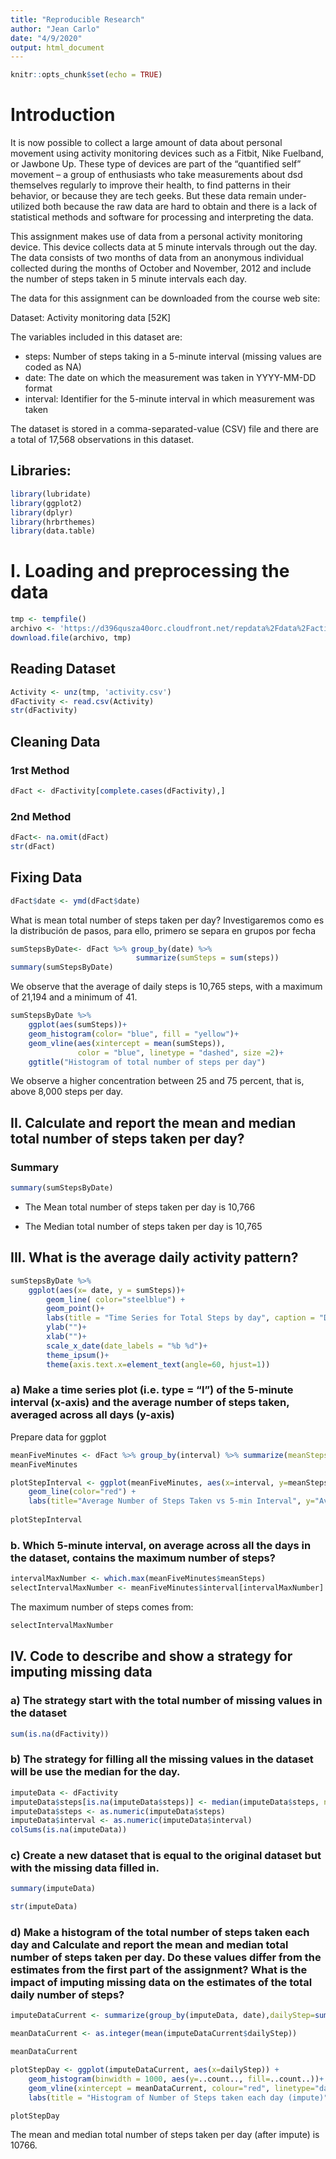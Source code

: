 ```yaml
---
title: "Reproducible Research"
author: "Jean Carlo"
date: "4/9/2020"
output: html_document
---
```

```r
knitr::opts_chunk$set(echo = TRUE)
```

# Introduction

It is now possible to collect a large amount of data about personal movement using activity monitoring devices such as a Fitbit, Nike Fuelband, or Jawbone Up. These type of devices are part of the “quantified self” movement – a group of enthusiasts who take measurements about  dsd themselves regularly to improve their health, to find patterns in their behavior, or because they are tech geeks. But these data remain under-utilized both because the raw data are hard to obtain and there is a lack of statistical methods and software for processing and interpreting the data.

This assignment makes use of data from a personal activity monitoring device. This device collects data at 5 minute intervals through out the day. The data consists of two months of data from an anonymous individual collected during the months of October and November, 2012 and include the number of steps taken in 5 minute intervals each day.

The data for this assignment can be downloaded from the course web site:

Dataset: Activity monitoring data [52K]

The variables included in this dataset are:

* steps: Number of steps taking in a 5-minute interval (missing values are coded as \color{red}{\verb|NA|}NA)
* date: The date on which the measurement was taken in YYYY-MM-DD format
* interval: Identifier for the 5-minute interval in which measurement was taken

The dataset is stored in a comma-separated-value (CSV) file and there are a total of 17,568 observations in this dataset.

## Libraries:
```r
library(lubridate)
library(ggplot2)
library(dplyr)
library(hrbrthemes)
library(data.table)
```

# I. Loading and preprocessing the data
```r
tmp <- tempfile()
archivo <- 'https://d396qusza40orc.cloudfront.net/repdata%2Fdata%2Factivity.zip'
download.file(archivo, tmp)
```

## Reading Dataset

```r
Activity <- unz(tmp, 'activity.csv')
dFactivity <- read.csv(Activity)
str(dFactivity)
```

## Cleaning Data
### 1rst Method
```r
dFact <- dFactivity[complete.cases(dFactivity),]
```

### 2nd Method
```r
dFact<- na.omit(dFact)
str(dFact)
```

##  Fixing Data
```r
dFact$date <- ymd(dFact$date)
```

What is mean total number of steps taken per day?
Investigaremos como es la distribución de pasos, para ello, primero se separa en grupos por fecha

```r
sumStepsByDate<- dFact %>% group_by(date) %>% 
                            summarize(sumSteps = sum(steps))
summary(sumStepsByDate)
```

We observe that the average of daily steps is 10,765 steps, with a maximum of 21,194 and a minimum of 41.

```r
sumStepsByDate %>% 
    ggplot(aes(sumSteps))+
    geom_histogram(color= "blue", fill = "yellow")+
    geom_vline(aes(xintercept = mean(sumSteps)), 
               color = "blue", linetype = "dashed", size =2)+
    ggtitle("Histogram of total number of steps per day")
```

We observe a higher concentration between 25 and 75 percent, that is, above 8,000 steps per day.

## II. Calculate and report the mean and median total number of steps taken per day?

### Summary

```r
summary(sumStepsByDate)
```
* The Mean total number of steps taken per day is 10,766

* The Median total number of steps taken per day is 10,765

## III. What is the average daily activity pattern?

```r
sumStepsByDate %>% 
    ggplot(aes(x= date, y = sumSteps))+
        geom_line( color="steelblue") +
        geom_point()+
        labs(title = "Time Series for Total Steps by day", caption = "Data: Activity Monitoring Data")+
        ylab("")+
        xlab("")+
        scale_x_date(date_labels = "%b %d")+
        theme_ipsum()+
        theme(axis.text.x=element_text(angle=60, hjust=1))
```

### a) Make a time series plot (i.e. type = "l") of the 5-minute interval (x-axis) and the average number of steps taken, averaged across all days (y-axis)

Prepare data for ggplot

```r
meanFiveMinutes <- dFact %>% group_by(interval) %>% summarize(meanSteps=mean(steps))
meanFiveMinutes

plotStepInterval <- ggplot(meanFiveMinutes, aes(x=interval, y=meanSteps)) + 
    geom_line(color="red") +
    labs(title="Average Number of Steps Taken vs 5-min Interval", y="Average Number of Steps", x="5-min Interval Times Series")
                        
plotStepInterval
```

### b. Which 5-minute interval, on average across all the days in the dataset, contains the maximum number of steps?
```r
intervalMaxNumber <- which.max(meanFiveMinutes$meanSteps)
selectIntervalMaxNumber <- meanFiveMinutes$interval[intervalMaxNumber]
```


The maximum number of steps comes from: 
```r
selectIntervalMaxNumber
```



## IV. Code to describe and show a strategy for imputing missing data

### a) The strategy start with the total number of missing values in the dataset
```r
sum(is.na(dFactivity))
```

### b) The strategy for filling all the missing values in the dataset will be use the median for the day.
```r
imputeData <- dFactivity
imputeData$steps[is.na(imputeData$steps)] <- median(imputeData$steps, na.rm = TRUE)
imputeData$steps <- as.numeric(imputeData$steps)
imputeData$interval <- as.numeric(imputeData$interval)
colSums(is.na(imputeData))
```

### c) Create a new dataset that is equal to the original dataset but with the missing data filled in.
```r
summary(imputeData)

str(imputeData)


```



### d) Make a histogram of the total number of steps taken each day and Calculate and report the mean and median total number of steps taken per day. Do these values differ from the estimates from the first part of the assignment? What is the impact of imputing missing data on the estimates of the total daily number of steps?


```r
imputeDataCurrent <- summarize(group_by(imputeData, date),dailyStep=sum(steps))

meanDataCurrent <- as.integer(mean(imputeDataCurrent$dailyStep))

meanDataCurrent

plotStepDay <- ggplot(imputeDataCurrent, aes(x=dailyStep)) +
    geom_histogram(binwidth = 1000, aes(y=..count.., fill=..count..))+
    geom_vline(xintercept = meanDataCurrent, colour="red", linetype="dashed", size=1)+
    labs(title = "Histogram of Number of Steps taken each day (impute)", y="Frecuency", x="Daily Steps")

plotStepDay
```

The mean and median total number of steps taken per day (after impute) is 10766.

